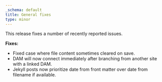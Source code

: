 ```yaml
---
_schema: default
title: General fixes
type: minor
---
```

This release fixes a number of recently reported issues.

**Fixes:**

* Fixed case where file content sometimes cleared on save.
* DAM will now connect immediately after branching from another site with a linked DAM.
* Jekyll posts now prioritize date from front matter over date from filename if available.